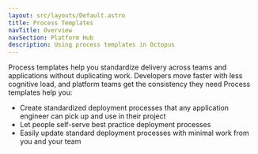 ```yaml
---
layout: src/layouts/Default.astro
title: Process Templates
navTitle: Overview
navSection: Platform Hub
description: Using process templates in Octopus
---
```


Process templates help you standardize delivery across teams and applications without duplicating work. Developers move faster with less cognitive load, and platform teams get the consistency they need
Process templates help you:
- Create standardized deployment processes that any application engineer can pick up and use in their project
- Let people self-serve best practice deployment processes
- Easily update standard deployment processes with minimal work from you and your team
